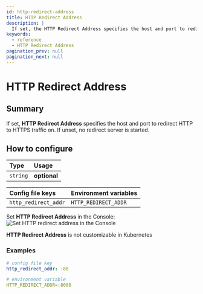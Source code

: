 ```yaml
---
id: http-redirect-address
title: HTTP Redirect Address
description: |
  If set, the HTTP Redirect Address specifies the host and port to redirect http to https traffic on.
keywords:
  - reference
  - HTTP Redirect Address
pagination_prev: null
pagination_next: null
---
```



# HTTP Redirect Address

## Summary

If set, **HTTP Redirect Address** specifies the host and port to redirect HTTP to HTTPS traffic on. If unset, no redirect server is started.

## How to configure

| **Type** | **Usage**    |
| :------- | :----------- |
| `string` | **optional** |

<Tabs>
<TabItem value="Core" label="Core">

| **Config file keys** | **Environment variables** |
| :------------------- | :------------------------ |
| `http_redirect_addr` | `HTTP_REDIRECT_ADDR`      |

</TabItem>
<TabItem value="Enterprise" label="Enterprise">

Set **HTTP Redirect Address** in the Console: ![Set HTTP redirect address in the Console](./img/http/http-redirect-address.png)

</TabItem>
<TabItem value="Kubernetes" label="Kubernetes">

**HTTP Redirect Address** is not customizable in Kubernetes

</TabItem>
</Tabs>

### Examples

```yaml
# config file key
http_redirect_addr: :80

# environment variable
HTTP_REDIRECT_ADDR=:8080
```
